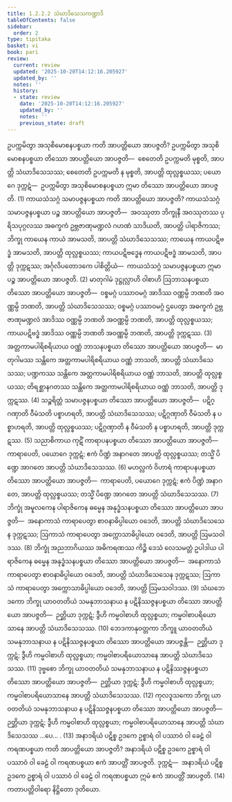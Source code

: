 ```yaml
---
title: 1.2.2.2 သံဃာဒိသေသကဏ္ဍာဒိ
tableOfContents: false
sidebar:
  order: 2
type: tipitaka
basket: vi
book: pari
review:
  current: review
  updated: '2025-10-20T14:12:16.205927'
  updated_by: ''
  notes: ''
  history:
  - state: review
    date: '2025-10-20T14:12:16.205927'
    updated_by: ''
    notes: ''
    previous_state: draft
---
```



<DynamicBreadcrumb />


<ReviewStatus review={frontmatter.review} showDetails={true} />

<HypothesisAnnotation frontmatter={frontmatter} />

<Division number="194" book="pari" e="ch" v="5" p="89">

<Paragraph number="628" book="pari">
ဥပက္ကမိတွာ အသုစိမောစနပစ္စယာ ကတိ အာပတ္တိယော အာပဇ္ဇတိ? ဥပက္ကမိတွာ အသုစိမောစနပစ္စယာ တိဿော အာပတ္တိယော အာပဇ္ဇတိ—  စေတေတိ ဥပက္ကမတိ မုစ္စတိ, အာပတ္တိ သံဃာဒိသေသဿ; စေတေတိ ဥပက္ကမတိ န မုစ္စတိ, အာပတ္တိ ထုလ္လစ္စယဿ; ပယောဂေ ဒုက္ကဋံ—  ဥပက္ကမိတွာ အသုစိမောစနပစ္စယာ ဣမာ တိဿော အာပတ္တိယော အာပဇ္ဇတိ. (1)
</Paragraph>

<Paragraph number="629" book="pari">
ကာယသံသဂ္ဂံ သမာပဇ္ဇနပစ္စယာ ကတိ အာပတ္တိယော အာပဇ္ဇတိ? ကာယသံသဂ္ဂံ သမာပဇ္ဇနပစ္စယာ ပဉ္စ အာပတ္တိယော အာပဇ္ဇတိ—  အဝဿုတာ ဘိက္ခုနီ အဝဿုတဿ ပုရိသပုဂ္ဂလဿ အဓက္ခကံ ဥဗ္ဘဇာဏုမဏ္ဍလံ ဂဟဏံ သာဒိယတိ, အာပတ္တိ ပါရာဇိကဿ; ဘိက္ခု ကာယေန ကာယံ အာမသတိ, အာပတ္တိ သံဃာဒိသေသဿ; ကာယေန ကာယပဋိဗဒ္ဓံ အာမသတိ, အာပတ္တိ ထုလ္လစ္စယဿ; ကာယပဋိဗဒ္ဓေန ကာယပဋိဗဒ္ဓံ အာမသတိ, အာပတ္တိ ဒုက္ကဋဿ; အင်္ဂုလိပတောဒကေ ပါစိတ္တိယံ—  ကာယသံသဂ္ဂံ သမာပဇ္ဇနပစ္စယာ ဣမာ ပဉ္စ အာပတ္တိယော အာပဇ္ဇတိ. (2)
</Paragraph>

<Paragraph number="630" book="pari">
မာတုဂါမံ ဒုဋ္ဌုလ္လာဟိ ဝါစာဟိ ဩဘာသနပစ္စယာ တိဿော အာပတ္တိယော အာပဇ္ဇတိ—  ဝစ္စမဂ္ဂံ ပဿာဝမဂ္ဂံ အာဒိဿ ဝဏ္ဏမ္ပိ ဘဏတိ အဝဏ္ဏမ္ပိ ဘဏတိ, အာပတ္တိ သံဃာဒိသေသဿ; ဝစ္စမဂ္ဂံ ပဿာဝမဂ္ဂံ ဌပေတွာ အဓက္ခကံ ဥဗ္ဘဇာဏုမဏ္ဍလံ အာဒိဿ ဝဏ္ဏမ္ပိ ဘဏတိ အဝဏ္ဏမ္ပိ ဘဏတိ, အာပတ္တိ ထုလ္လစ္စယဿ; ကာယပဋိဗဒ္ဓံ အာဒိဿ ဝဏ္ဏမ္ပိ ဘဏတိ အဝဏ္ဏမ္ပိ ဘဏတိ, အာပတ္တိ ဒုက္ကဋဿ. (3)
</Paragraph>

<Paragraph number="631" book="pari">
အတ္တကာမပါရိစရိယာယ ဝဏ္ဏံ ဘာသနပစ္စယာ တိဿော အာပတ္တိယော အာပဇ္ဇတိ—  မာတုဂါမဿ သန္တိကေ အတ္တကာမပါရိစရိယာယ ဝဏ္ဏံ ဘာသတိ, အာပတ္တိ သံဃာဒိသေသဿ; ပဏ္ဍကဿ သန္တိကေ အတ္တကာမပါရိစရိယာယ ဝဏ္ဏံ ဘာသတိ, အာပတ္တိ ထုလ္လစ္စယဿ; တိရစ္ဆာနဂတဿ သန္တိကေ အတ္တကာမပါရိစရိယာယ ဝဏ္ဏံ ဘာသတိ, အာပတ္တိ ဒုက္ကဋဿ. (4)
</Paragraph>

<Paragraph number="632" book="pari">
သဉ္စရိတ္တံ သမာပဇ္ဇနပစ္စယာ တိဿော အာပတ္တိယော အာပဇ္ဇတိ—  ပဋိဂ္ဂဏှာတိ ဝီမံသတိ ပစ္စာဟရတိ, အာပတ္တိ သံဃာဒိသေသဿ; ပဋိဂ္ဂဏှာတိ ဝီမံသတိ န ပစ္စာဟရတိ, အာပတ္တိ ထုလ္လစ္စယဿ; ပဋိဂ္ဂဏှာတိ န ဝီမံသတိ န ပစ္စာဟရတိ, အာပတ္တိ ဒုက္ကဋဿ. (5)
</Paragraph>

<Paragraph number="633" book="pari">
သညာစိကာယ ကုဋိံ ကာရာပနပစ္စယာ တိဿော အာပတ္တိယော အာပဇ္ဇတိ—  ကာရာပေတိ, ပယောဂေ ဒုက္ကဋံ; ဧကံ ပိဏ္ဍံ အနာဂတေ အာပတ္တိ ထုလ္လစ္စယဿ; တသ္မိံ ပိဏ္ဍေ အာဂတေ အာပတ္တိ သံဃာဒိသေသဿ. (6)
</Paragraph>

<Paragraph number="634" book="pari">
မဟလ္လကံ ဝိဟာရံ ကာရာပနပစ္စယာ တိဿော အာပတ္တိယော အာပဇ္ဇတိ—  ကာရာပေတိ, ပယောဂေ ဒုက္ကဋံ; ဧကံ ပိဏ္ဍံ အနာဂတေ, အာပတ္တိ ထုလ္လစ္စယဿ; တသ္မိံ ပိဏ္ဍေ အာဂတေ အာပတ္တိ သံဃာဒိသေသဿ. (7)
</Paragraph>

<Paragraph number="635" book="pari">
ဘိက္ခုံ အမူလကေန ပါရာဇိကေန ဓမ္မေန အနုဒ္ဓံသနပစ္စယာ တိဿော အာပတ္တိယော အာပဇ္ဇတိ—  အနောကာသံ ကာရာပေတွာ စာဝနာဓိပ္ပါယော ဝဒေတိ, အာပတ္တိ သံဃာဒိသေသေန ဒုက္ကဋဿ; ဩကာသံ ကာရာပေတွာ အက္ကောသာဓိပ္ပါယော ဝဒေတိ, အာပတ္တိ ဩမသဝါဒဿ. (8)
</Paragraph>

<Paragraph number="636" book="pari">
ဘိက္ခုံ အညဘာဂိယဿ အဓိကရဏဿ ကိဉ္စိ ဒေသံ လေသမတ္တံ ဥပါဒါယ ပါရာဇိကေန ဓမ္မေန အနုဒ္ဓံသနပစ္စယာ တိဿော အာပတ္တိယော အာပဇ္ဇတိ—  အနောကာသံ ကာရာပေတွာ စာဝနာဓိပ္ပါယော ဝဒေတိ, အာပတ္တိ သံဃာဒိသေသေန ဒုက္ကဋဿ; ဩကာသံ ကာရာပေတွာ အက္ကောသာဓိပ္ပါယော ဝဒေတိ, အာပတ္တိ ဩမသဝါဒဿ. (9)
</Paragraph>

<Paragraph number="637" book="pari">
သံဃဘေဒကော ဘိက္ခု ယာဝတတိယံ သမနုဘာသနာယ န ပဋိနိဿဇ္ဇနပစ္စယာ တိဿော အာပတ္တိယော အာပဇ္ဇတိ—  ဉတ္တိယာ ဒုက္ကဋံ; ဒွီဟိ ကမ္မဝါစာဟိ ထုလ္လစ္စယာ; ကမ္မဝါစာပရိယောသာနေ အာပတ္တိ သံဃာဒိသေသဿ. (10)
</Paragraph>

<Paragraph number="638" book="pari">
ဘေဒကာနုဝတ္တကာ ဘိက္ခူ ယာဝတတိယံ သမနုဘာသနာယ န ပဋိနိဿဇ္ဇနပစ္စယာ တိဿော အာပတ္တိယော အာပဇ္ဇန္တိ—  ဉတ္တိယာ ဒုက္ကဋံ; ဒွီဟိ ကမ္မဝါစာဟိ ထုလ္လစ္စယာ; ကမ္မဝါစာပရိယောသာနေ အာပတ္တိ သံဃာဒိသေသဿ. (11)
</Paragraph>

<Paragraph number="639" book="pari">
ဒုဗ္ဗစော ဘိက္ခု ယာဝတတိယံ သမနုဘာသနာယ န ပဋိနိဿဇ္ဇနပစ္စယာ တိဿော အာပတ္တိယော အာပဇ္ဇတိ—  ဉတ္တိယာ ဒုက္ကဋံ; ဒွီဟိ ကမ္မဝါစာဟိ ထုလ္လစ္စယာ; ကမ္မဝါစာပရိယောသာနေ အာပတ္တိ သံဃာဒိသေသဿ. (12)
</Paragraph>

<Paragraph number="640" book="pari">
ကုလဒူသကော ဘိက္ခု ယာဝတတိယံ သမနုဘာသနာယ န ပဋိနိဿဇ္ဇနပစ္စယာ တိဿော အာပတ္တိယော အာပဇ္ဇတိ—  ဉတ္တိယာ ဒုက္ကဋံ; ဒွီဟိ ကမ္မဝါစာဟိ ထုလ္လစ္စယာ; ကမ္မဝါစာပရိယောသာနေ အာပတ္တိ သံဃာဒိသေသဿ …ပေ… . (13)
</Paragraph>

<Paragraph number="641" book="pari">
အနာဒရိယံ ပဋိစ္စ ဥဒကေ ဥစ္စာရံ ဝါ ပဿာဝံ ဝါ ခေဠံ ဝါ ကရဏပစ္စယာ ကတိ အာပတ္တိယော အာပဇ္ဇတိ? အနာဒရိယံ ပဋိစ္စ ဥဒကေ ဥစ္စာရံ ဝါ ပဿာဝံ ဝါ ခေဠံ ဝါ ကရဏပစ္စယာ ဧကံ အာပတ္တိံ အာပဇ္ဇတိ. ဒုက္ကဋံ—  အနာဒရိယံ ပဋိစ္စ ဥဒကေ ဥစ္စာရံ ဝါ ပဿာဝံ ဝါ ခေဠံ ဝါ ကရဏပစ္စယာ ဣမံ ဧကံ အာပတ္တိံ အာပဇ္ဇတိ. (14)

</Paragraph>
</Division>

<Paragraph number="642" type="center" book="pari">
ကတာပတ္တိဝါရော နိဋ္ဌိတော ဒုတိယော.
</Paragraph>